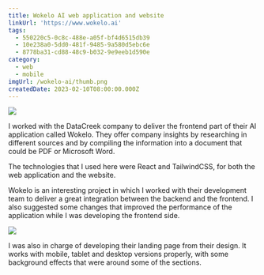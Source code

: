 ```yaml
---
title: Wokelo AI web application and website
linkUrl: 'https://www.wokelo.ai'
tags:
  - 550220c5-0c8c-488e-a05f-bf4d6515db39
  - 10e238a0-5dd0-481f-9485-9a580d5ebc6e
  - 8778ba31-cd88-48c9-b032-9e9eeb1d590e
category:
  - web
  - mobile
imgUrl: /wokelo-ai/thumb.png
createdDate: 2023-02-10T08:00:00.000Z
---
```


![](/wokelo-ai/1.png)

I worked with the DataCreek company to deliver the frontend part of their AI application called Wokelo. They offer company insights by researching in different sources and by compiling the information into a document that could be PDF or Microsoft Word.

The technologies that I used here were React and TailwindCSS, for both the web application and the website.

Wokelo is an interesting project in which I worked with their development team to deliver a great integration between the backend and the frontend. I also suggested some changes that improved the performance of the application while I  was developing the frontend side.

![](/wokelo-ai/2.png)

I was also in charge of developing their landing page from their design. It works with mobile, tablet and desktop versions properly, with some background effects that were around some of the sections.
